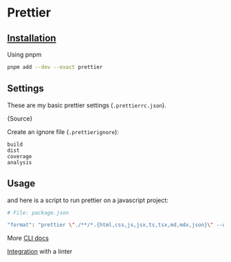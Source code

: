 
# Prettier

## [Installation](https://prettier.io/docs/en/install)

Using pnpm

```sh
pnpm add --dev --exact prettier
```

## Settings

These are my basic prettier settings (`.prettierrc.json`).

<CodeBlock language="json">{Source}</CodeBlock>

Create an ignore file (`.prettierignore`):

```
build
dist
coverage
analysis
```

## Usage

and here is a script to run prettier on a javascript project:

```sh
# File: package.json

"format": "prettier \"./**/*.{html,css,js,jsx,ts,tsx,md,mdx,json}\" --write --cache --log-level=warn",
```

More [CLI docs](https://prettier.io/docs/en/cli)

[Integration](https://prettier.io/docs/en/integrating-with-linters) with a linter
